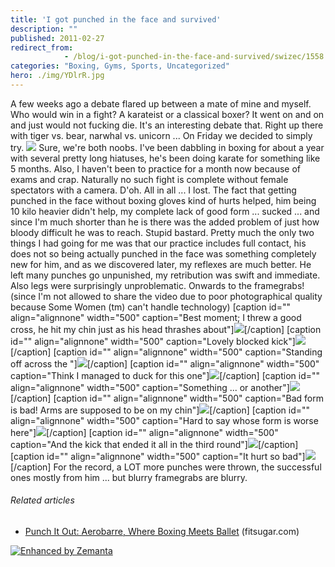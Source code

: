 ```yaml
---
title: 'I got punched in the face and survived'
description: ""
published: 2011-02-27
redirect_from: 
            - /blog/i-got-punched-in-the-face-and-survived/swizec/1558
categories: "Boxing, Gyms, Sports, Uncategorized"
hero: ./img/YDlrR.jpg
---
```


A few weeks ago a debate flared up between a mate of mine and myself. Who would win in a fight? A karateist or a classical boxer? It went on and on and just would not fucking die. It's an interesting debate that. Right up there with tiger vs. bear, narwhal vs. unicorn ... On Friday we decided to simply try. ![](./img/YDlrR.jpg) Sure, we're both noobs. I've been dabbling in boxing for about a year with several pretty long hiatuses, he's been doing karate for something like 5 months. Also, I haven't been to practice for a month now because of exams and crap. Naturally no such fight is complete without female spectators with a camera. D'oh. All in all ... I lost. The fact that getting punched in the face without boxing gloves kind of hurts helped, him being 10 kilo heavier didn't help, my complete lack of good form ... sucked ... and since I'm much shorter than he is there was the added problem of just how bloody difficult he was to reach. Stupid bastard. Pretty much the only two things I had going for me was that our practice includes full contact, his does not so being actually punched in the face was something completely new for him, and as we discovered later, my reflexes are much better. He left many punches go unpunished, my retribution was swift and immediate. Also legs were surprisingly unproblematic. Onwards to the framegrabs! (since I'm not allowed to share the video due to poor photographical quality because Some Women (tm) can't handle technology) \[caption id="" align="alignnone" width="500" caption="Best moment; I threw a good cross, he hit my chin just as his head thrashes about"][![](./img/YDlrRjpgh21d5c.jpeg)](./img/YDlrR.jpg)\[/caption] \[caption id="" align="alignnone" width="500" caption="Lovely blocked kick"][![](./img/GbVUbjpgff2d28.jpeg)](./img/GbVUb.jpg)\[/caption] \[caption id="" align="alignnone" width="500" caption="Standing off across the "][![](./img/B3pscjpg30e633.jpeg)](./img/B3psc.jpg)\[/caption] \[caption id="" align="alignnone" width="500" caption="Think I managed to duck for this one"][![](./img/NoUPCjpgcfbfj0.jpeg)](./img/NoUPC.jpg)\[/caption] \[caption id="" align="alignnone" width="500" caption="Something ... or another"][![](./img/dW4HApng8bgfff.png)](./img/dW4HA.png)\[/caption] \[caption id="" align="alignnone" width="500" caption="Bad form is bad! Arms are supposed to be on my chin"][![](./img/jomRNjpg7cbjb2.jpeg)](./img/jomRN.jpg)\[/caption] \[caption id="" align="alignnone" width="500" caption="Hard to say whose form is worse here"][![](./img/PsL2ojpg2de3g2.jpeg)](./img/PsL2o.jpg)\[/caption] \[caption id="" align="alignnone" width="500" caption="And the kick that ended it all in the third round"][![](./img/T9Myojpgb60aid.jpeg)](./img/T9Myo.jpg)\[/caption] \[caption id="" align="alignnone" width="500" caption="It hurt so bad"][![](./img/3oI3gjpgb1cb05.jpeg)](h./img/3oI3g.jpg)\[/caption] For the record, a LOT more punches were thrown, the successful ones mostly from him ... but blurry framegrabs are blurry.

###### Related articles

-   [Punch It Out: Aerobarre, Where Boxing Meets Ballet](http://www.fitsugar.com/Boxing-Meets-Ballet-New-Fitness-Trend-Aerobarre-14185896) (fitsugar.com)

[![Enhanced by Zemanta](http://img.zemanta.com/zemified_e.png?x-id=b58d66af-9cef-423d-8d3c-7d935b7b67da)](http://www.zemanta.com/ "Enhanced by Zemanta")
